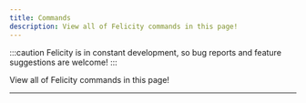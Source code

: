 ```yaml
---
title: Commands
description: View all of Felicity commands in this page!
---
```


:::caution 
Felicity is in constant development, so bug reports and feature suggestions are welcome! 
:::


View all of Felicity commands in this page!

---
<CommandList />

